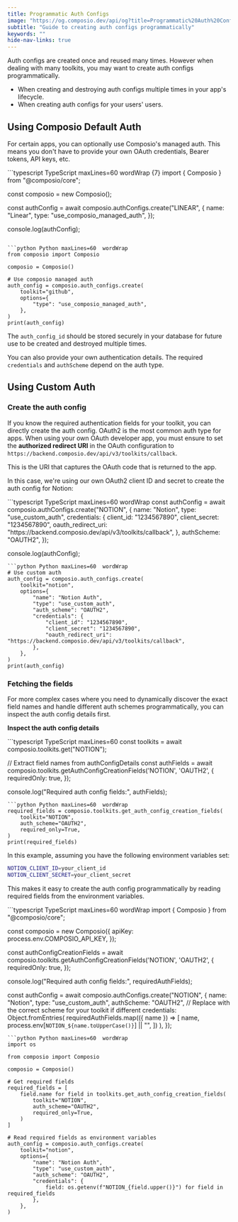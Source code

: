 ```yaml
---
title: Programmatic Auth Configs
image: "https://og.composio.dev/api/og?title=Programmatic%20Auth%20Configs"   # image for socials
subtitle: "Guide to creating auth configs programmatically"
keywords: ""
hide-nav-links: true
---
```


Auth configs are created once and reused many times. However when dealing with many toolkits, you may want to create auth configs programmatically.

- When creating and destroying auth configs multiple times in your app's lifecycle.
- When creating auth configs for your users' users.

## Using Composio Default Auth
For certain apps, you can optionally use Composio's managed auth. This means you don't have to provide your own OAuth credentials, Bearer tokens, API keys, etc.

<CodeGroup>
```typescript TypeScript maxLines=60  wordWrap {7}
import { Composio } from "@composio/core";

const composio = new Composio();

const authConfig = await composio.authConfigs.create("LINEAR", {
  name: "Linear",
  type: "use_composio_managed_auth",
});

console.log(authConfig);
```

```python Python maxLines=60  wordWrap
from composio import Composio

composio = Composio()

# Use composio managed auth
auth_config = composio.auth_configs.create(
    toolkit="github",
    options={
        "type": "use_composio_managed_auth",
    },
)
print(auth_config)
```
</CodeGroup>


The `auth_config_id` should be stored securely in your database for future use to be created and destroyed multiple times.

You can also provide your own authentication details. The required `credentials` and `authScheme` depend on the auth type.

## Using Custom Auth
### Create the auth config

If you know the required authentication fields for your toolkit, you can directly create the auth config. OAuth2 is the most common auth type for apps. When using your own OAuth developer app, you must ensure to set the **authorized redirect URI** in the OAuth configuration to `https://backend.composio.dev/api/v3/toolkits/callback`.

This is the URI that captures the OAuth code that is returned to the app.

In this case, we're using our own OAuth2 client ID and secret to create the auth config for Notion:

<CodeGroup>
```typescript TypeScript maxLines=60  wordWrap
const authConfig = await composio.authConfigs.create("NOTION", {
    name: "Notion",
    type: "use_custom_auth",
    credentials: {
        client_id: "1234567890",
        client_secret: "1234567890",
        oauth_redirect_uri: "https://backend.composio.dev/api/v3/toolkits/callback",
    },
    authScheme: "OAUTH2",
});

console.log(authConfig);
```
```python Python maxLines=60  wordWrap
# Use custom auth
auth_config = composio.auth_configs.create(
    toolkit="notion",
    options={
        "name": "Notion Auth",
        "type": "use_custom_auth",
        "auth_scheme": "OAUTH2",
        "credentials": {
            "client_id": "1234567890",
            "client_secret": "1234567890",
            "oauth_redirect_uri": "https://backend.composio.dev/api/v3/toolkits/callback",
        },
    },
)
print(auth_config)
```
</CodeGroup>

### Fetching the fields
For more complex cases where you need to dynamically discover the exact field names and handle different auth schemes programmatically, you can inspect the auth config details first.

**Inspect the auth config details**

<CodeGroup>
```typescript TypeScript maxLines=60
const toolkits = await composio.toolkits.get("NOTION");

// Extract field names from authConfigDetails
const authFields = await composio.toolkits.getAuthConfigCreationFields('NOTION', 'OAUTH2', {
  requiredOnly: true,
});

console.log("Required auth config fields:", authFields);
```
```python Python maxLines=60  wordWrap
required_fields = composio.toolkits.get_auth_config_creation_fields(
    toolkit="NOTION",
    auth_scheme="OAUTH2",
    required_only=True,
)
print(required_fields)
```
</CodeGroup>


<Accordion title="Putting it all together">
In this example, assuming you have the following environment variables set:

```bash
NOTION_CLIENT_ID=your_client_id
NOTION_CLIENT_SECRET=your_client_secret
```
This makes it easy to create the auth config programmatically by reading required fields from the environment variables.

<CodeGroup>
```typescript TypeScript maxLines=60  wordWrap
import { Composio } from "@composio/core";

const composio = new Composio({
  apiKey: process.env.COMPOSIO_API_KEY,
});

const authConfigCreationFields = await composio.toolkits.getAuthConfigCreationFields('NOTION', 'OAUTH2', {
  requiredOnly: true,
});

console.log("Required auth config fields:", requiredAuthFields);

const authConfig = await composio.authConfigs.create("NOTION", {
  name: "Notion",
  type: "use_custom_auth",
  authScheme: "OAUTH2", // Replace with the correct scheme for your toolkit if different
  credentials: Object.fromEntries(
    requiredAuthFields.map(({ name }) => [
      name,
      process.env[`NOTION_${name.toUpperCase()}`] || "",
    ])
  ),
});
```
```python Python maxLines=60  wordWrap
import os

from composio import Composio

composio = Composio()

# Get required fields
required_fields = [
    field.name for field in toolkits.get_auth_config_creation_fields(
        toolkit="NOTION",
        auth_scheme="OAUTH2",
        required_only=True,
    )
]

# Read required fields as environment variables
auth_config = composio.auth_configs.create(
    toolkit="notion",
    options={
        "name": "Notion Auth",
        "type": "use_custom_auth",
        "auth_scheme": "OAUTH2",
        "credentials": {
            field: os.getenv(f"NOTION_{field.upper()}") for field in required_fields
        },
    },
)
```
</CodeGroup>
</Accordion>